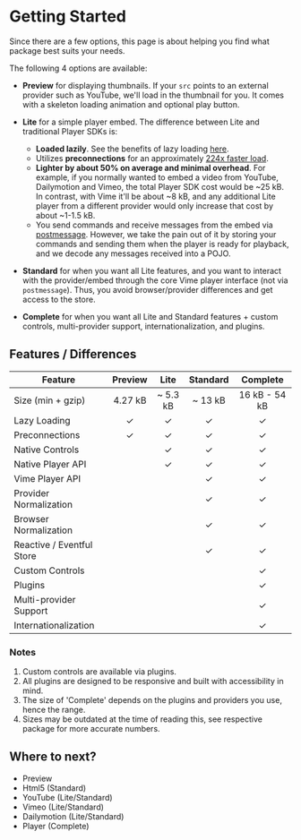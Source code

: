 
<Meta title="Overview/Getting Started" />

# Getting Started

Since there are a few options, this page is about helping you find what package best suits your needs.

The following 4 options are available:

- **Preview** for displaying thumbnails. If your `src` points to an external provider such as YouTube,
  we'll load in the thumbnail for you. It comes with a skeleton loading animation and optional play button.

- **Lite** for a simple player embed. The difference between Lite and traditional Player SDKs is:

  - **Loaded lazily**. See the benefits of lazy loading [here](https://developers.google.com/web/fundamentals/performance/lazy-loading-guidance/images-and-video).
  - Utilizes **preconnections** for an approximately [224x faster load](https://github.com/paulirish/lite-youtube-embed).
  - **Lighter by about 50% on average and minimal overhead**. For example, if you normally wanted to embed a video from YouTube, Dailymotion and
    Vimeo, the total Player SDK cost would be ~25 kB. In contrast, with Vime it'll be about ~8 kB, and any
    additional Lite player from a different provider would only increase that cost by about ~1-1.5 kB.
  - You send commands and receive messages from the embed via [postmessage](https://developer.mozilla.org/en-US/docs/Web/API/Window/postMessage).
    However, we take the pain out of it by storing your commands and sending them when the player is ready
    for playback, and we decode any messages received into a POJO.

* **Standard** for when you want all Lite features, and you want to interact with the provider/embed
  through the core <LinkTo kind="api-player--page">Vime player interface</LinkTo> (not via `postmessage`). 
  Thus, you avoid browser/provider differences and get access to the store.

* **Complete** for when you want all Lite and Standard features + custom controls, multi-provider support, internationalization,
  and plugins.

## Features / Differences

| Feature                   | Preview |   Lite   | Standard |   Complete    |
| ------------------------- | :-----: | :------: | :------: | :-----------: |
| Size (min + gzip)         | 4.27 kB | ~ 5.3 kB | ~ 13 kB  | 16 kB - 54 kB |
| Lazy Loading              |    ✓    |    ✓     |    ✓     |       ✓       |
| Preconnections            |    ✓    |    ✓     |    ✓     |       ✓       |
| Native Controls           |         |    ✓     |    ✓     |       ✓       |
| Native Player API         |         |    ✓     |    ✓     |       ✓       |
| Vime Player API           |         |          |    ✓     |       ✓       |
| Provider Normalization    |         |          |    ✓     |       ✓       |
| Browser Normalization     |         |          |    ✓     |       ✓       |
| Reactive / Eventful Store |         |          |    ✓     |       ✓       |
| Custom Controls           |         |          |          |       ✓       |
| Plugins                   |         |          |          |       ✓       |
| Multi-provider Support    |         |          |          |       ✓       |
| Internationalization      |         |          |          |       ✓       |

### Notes

1. Custom controls are available via plugins.
2. All plugins are designed to be responsive and built with accessibility in mind.
3. The size of 'Complete' depends on the plugins and providers you use, hence the range.
4. Sizes may be outdated at the time of reading this, see respective package for more accurate numbers.

## Where to next?

- <LinkTo kind="packages-preview-getting-started--page">Preview</LinkTo>
- <LinkTo kind="packages-html-5-getting-started--page">Html5 (Standard)</LinkTo>
- <LinkTo kind="packages-youtube-getting-started--page">
    YouTube (Lite/Standard)
  </LinkTo>
- <LinkTo kind="packages-vimeo-getting-started--page">
    Vimeo (Lite/Standard)
  </LinkTo>
- <LinkTo kind="packages-dailymotion-getting-started--page">
    Dailymotion (Lite/Standard)
  </LinkTo>
- <LinkTo kind="packages-player-getting-started--page">
    Player (Complete)
  </LinkTo>
